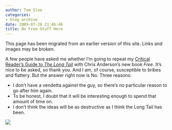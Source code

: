```yaml
---
author: Tom Slee
categories:
- blog archive
date: 2009-07-28 21:46:48
title: No Free Stuff Here
---
```


::: {.callout-note}

This page has been migrated from an earlier version of this site. 
Links and images may be broken.

:::



				

A few people have asked me whether I'm going to repeat my [Critical Reader's Guide to _The Long Tail_](http://whimsley.typepad.com/whimsley/2007/03/the_long_tail_l.html) with Chris Anderson's new book _Free_. It's nice to be asked, so thank you. And I am, of course, susceptible to bribes and flattery. But the answer right now is No. Three reasons:  


  * I don't have a vendetta against the guy, so there's no particular reason to go after him again.
  * To be honest, I doubt that it will be interesting enough to spend that amount of time on.
  * I don't think the ideas will be as destructive as I think the Long Tail has been.
  
  


![](http://img.zemanta.com/pixy.gif?x-id=391a3bac-6195-87d0-8b18-e6384d1422cd)


		
